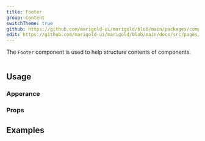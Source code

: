 ```yaml
---
title: Footer
group: Content
switchTheme: true
github: https://github.com/marigold-ui/marigold/blob/main/packages/components/src/Footer/Footer.tsx
edit: https://github.com/marigold-ui/marigold/blob/main/docs/src/pages/components/footer.mdx
---
```


The `Footer` component is used to help structure contents of components.

```tsx preview file=components/Footer/footer.demo.tsx

```

## Usage

### Apperance

<ApperanceTable component={title} />

### Props

<PropsTable />

## Examples

```tsx preview file=components/Footer/footer.demo.tsx

```
